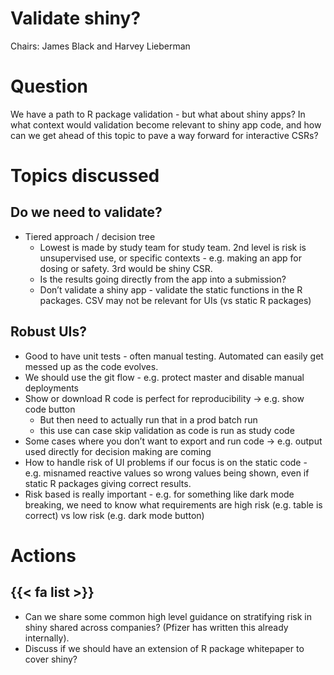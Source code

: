 # Validate shiny?

Chairs: James Black and Harvey Lieberman

# Question

We have a path to R package validation - but what about shiny apps? In what context would validation become relevant to shiny app code, and how can we get ahead of this topic to pave a way forward for interactive CSRs?

# Topics discussed

## Do we need to validate?

- Tiered approach / decision tree
    - Lowest is made by study team for study team. 2nd level is risk is unsupervised use, or specific contexts - e.g. making an app for dosing or safety. 3rd would be shiny CSR.
    - Is the results going directly from the app into a submission?
    - Don’t validate a shiny app - validate the static functions in the R packages. CSV may not be relevant for UIs (vs static R packages)

## Robust UIs?

- Good to have unit tests - often manual testing. Automated can easily get messed up as the code evolves.
- We should use the git flow - e.g. protect master and disable manual deployments
- Show or download R code is perfect for reproducibility → e.g. show code button
    - But then need to actually run that in a prod batch run
    - this use can case skip validation as code is run as study code
- Some cases where you don’t want to export and run code → e.g. output used directly for decision making are coming
- How to handle risk of UI problems if our focus is on the static code - e.g. misnamed reactive values so wrong values being shown, even if static R packages giving correct results.
- Risk based is really important - e.g. for something like dark mode breaking, we need to know what requirements are high risk (e.g. table is correct) vs low risk (e.g. dark mode button)

# Actions

::: {.callout-note icon=false}

# {{< fa list >}} 

- Can we share some common high level guidance on stratifying risk in shiny shared across companies? (Pfizer has written this already internally). 
- Discuss if we should have an extension of R package whitepaper to cover shiny?

:::
